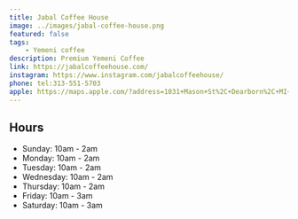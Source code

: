 ```yaml
---
title: Jabal Coffee House
image: ../images/jabal-coffee-house.png
featured: false
tags:
    - Yemeni coffee
description: Premium Yemeni Coffee
link: https://jabalcoffeehouse.com/
instagram: https://www.instagram.com/jabalcoffeehouse/
phone: tel:313-551-5703
apple: https://maps.apple.com/?address=1031+Mason+St%2C+Dearborn%2C+MI+48124%2C+United+States&auid=7437660471751500078&ll=42.3053774%2C-83.2456828&lsp=9902&q=Jabal+Coffee+House
---
```


## Hours

- Sunday: 10am - 2am
- Monday: 10am - 2am
- Tuesday: 10am - 2am
- Wednesday: 10am - 2am
- Thursday: 10am - 2am
- Friday: 10am - 3am
- Saturday: 10am - 3am